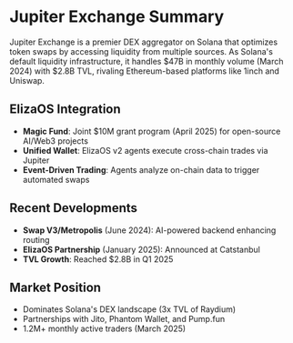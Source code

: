 # Jupiter Exchange Summary

Jupiter Exchange is a premier DEX aggregator on Solana that optimizes token swaps by accessing liquidity from multiple sources. As Solana's default liquidity infrastructure, it handles $47B in monthly volume (March 2024) with $2.8B TVL, rivaling Ethereum-based platforms like 1inch and Uniswap.

## ElizaOS Integration

- **Magic Fund**: Joint $10M grant program (April 2025) for open-source AI/Web3 projects
- **Unified Wallet**: ElizaOS v2 agents execute cross-chain trades via Jupiter
- **Event-Driven Trading**: Agents analyze on-chain data to trigger automated swaps

## Recent Developments

- **Swap V3/Metropolis** (June 2024): AI-powered backend enhancing routing
- **ElizaOS Partnership** (January 2025): Announced at Catstanbul
- **TVL Growth**: Reached $2.8B in Q1 2025

## Market Position

- Dominates Solana's DEX landscape (3x TVL of Raydium)
- Partnerships with Jito, Phantom Wallet, and Pump.fun
- 1.2M+ monthly active traders (March 2025)

